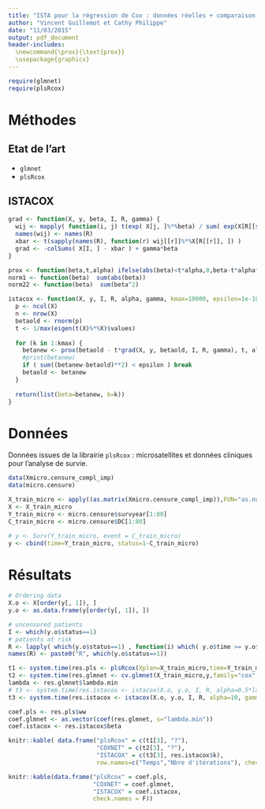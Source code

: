 ```yaml
---
title: "ISTA pour la régression de Cox : données réelles + comparaison avec glmnet et plsRcox"
author: "Vincent Guillemot et Cathy Philippe"
date: "11/03/2015"
output: pdf_document
header-includes: 
  \newcommand{\prox}{\text{prox}}
  \usepackage{graphicx}
---
```


```r
require(glmnet)
require(plsRcox)
```

# Méthodes


## Etat de l'art

 * `glmnet`
 * `plsRcox`
 
## ISTACOX

```r
grad <- function(X, y, beta, I, R, gamma) {
  wij <- mapply( function(i, j) t(exp( X[j, ]%*%beta) / sum( exp(X[R[[sprintf("R%i", i)]], ]%*%beta))), I, R)
  names(wij) <- names(R)
  xbar <- t(sapply(names(R), function(r) wij[[r]]%*%X[R[[r]], ]) )
  grad <- -colSums( X[I, ] - xbar ) + gamma*beta 
}

prox <- function(beta,t,alpha) ifelse(abs(beta)<t*alpha,0,beta-t*alpha*sign(beta))
norm1 <- function(beta)  sum(abs(beta))
norm22 <- function(beta)  sum(beta^2)

istacox <- function(X, y, I, R, alpha, gamma, kmax=10000, epsilon=1e-10) {
  p <- ncol(X)
  n <- nrow(X)
  betaold <- rnorm(p)
  t <- 1/max(eigen(t(X)%*%X)$values)
  
  for (k in 1:kmax) {
    betanew <- prox(betaold - t*grad(X, y, betaold, I, R, gamma), t, alpha)
    #print(betanew)
    if ( sum((betanew-betaold)**2) < epsilon ) break
    betaold <- betanew
  }
  
  return(list(beta=betanew, k=k))
}
```


# Données
 
Données issues de la librairie `plsRcox` : microsatellites et données cliniques pour l'analyse de survie.

```r
data(Xmicro.censure_compl_imp)
data(micro.censure)

X_train_micro <- apply((as.matrix(Xmicro.censure_compl_imp)),FUN="as.numeric",MARGIN=2)[1:80,]
X <- X_train_micro
Y_train_micro <- micro.censure$survyear[1:80]
C_train_micro <- micro.censure$DC[1:80]

# y <- Surv(Y_train_micro, event = C_train_micro)
y <- cbind(time=Y_train_micro, status=1-C_train_micro) 

```


# Résultats

```r
# Ordering data
X.o <- X[order(y[, 1]), ]
y.o <- as.data.frame(y[order(y[, 1]), ])

# uncensored patients
I <- which(y.o$status==1)
# patients at risk
R <- lapply( which(y.o$status==1) , function(i) which( y.o$time >= y.o$time[i] ) )
names(R) <- paste0("R", which(y.o$status==1))
```



```r
t1 <- system.time(res.pls <- plsRcox(Xplan=X_train_micro,time=Y_train_micro,event=C_train_micro,nt=1,sparse=TRUE, alpha.pvals.expli=.15))
t2 <- system.time(res.glmnet <- cv.glmnet(X_train_micro,y,family="cox",alpha=1/2))
lambda <- res.glmnet$lambda.min
# t3 <- system.time(res.istacox <- istacox(X.o, y.o, I, R, alpha=0.5*lambda, gamma=0.25 * lambda))
t3 <- system.time(res.istacox <- istacox(X.o, y.o, I, R, alpha=10, gamma=5))

coef.pls <- res.pls$ww
coef.glmnet <- as.vector(coef(res.glmnet, s="lambda.min"))
coef.istacox <- res.istacox$beta
```



```r
knitr::kable( data.frame("plsRcox" = c(t1[3], "?"), 
                         "COXNET" = c(t2[3], "?"), 
                         "ISTACOX" = c(t3[3], res.istacox$k), 
                         row.names=c("Temps","Nbre d'itérations"), check.names = F))

```



```r
knitr::kable(data.frame("plsRcox" = coef.pls,
                        "COXNET" = coef.glmnet,
                        "ISTACOX" = coef.istacox, 
                        check.names = F))
```

